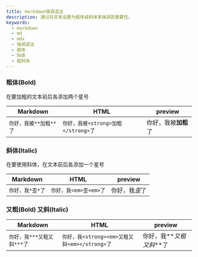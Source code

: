 ```yaml
---
title: markdown强调语法
description: 通过将文本设置为粗体或斜体来强调其重要性。
keywords:
  - markdown
  - md
  - mdx
  - 强调语法
  - 粗体
  - 斜体
  - 粗斜体
---
```


### 粗体(Bold)

在要加粗的文本前后各添加两个星号

| Markdown               | HTML                                | preview              |
| ---------------------- | ----------------------------------- | -------------------- |
| `你好，我被**加粗**了` | `你好，我被<strong>加粗</strong>了` | 你好，我被**加粗**了 |

### 斜体(Italic)

在要使用斜体，在文本前后各添加一个星号

| Markdown         | HTML                   | preview        |
| ---------------- | ---------------------- | -------------- |
| `你好，我*歪*了` | `你好，我<em>歪<em>了` | 你好，我*歪*了 |

### 又粗(Bold) 又斜(Italic)

| Markdown                   | HTML                                          | preview                  |
| -------------------------- | --------------------------------------------- | ------------------------ |
| `你好，我***又粗又斜***了` | `你好，我<strong><em>又粗又斜<em></strong>了` | 你好，我**_又粗又斜_**了 |
